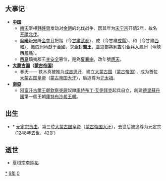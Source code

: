 {{yearTOC|1206|西夏'''[[天慶_(西夏)|天慶]]十三年'''，'''[[應天_(西夏)|應天]]元年'''；大理'''[[天开|天开]]二年'''；蒙古'''[[成吉思汗|太祖]]元年'''；金'''[[泰和_(年号)|泰和]]六年'''；西辽'''[[天禧_(西辽)|天禧]]二十九年'''；南宋'''[[开禧|开禧]]二年'''；越南'''[[治平龍應|治平龍應]]二年'''；日本'''[[元久|元久]]三年'''，'''[[建永|建永]]元年'''}}

== 大事记 ==
* '''[[中国|中国]]'''
**[[南宋|南宋]]宰相[[韩侂胄|韩侂胄]]发动对[[金朝|金朝]]的北伐战争，因其年为[[宋宁宗|宋宁宗]]开禧2年，故名[[开禧北伐|开禧北伐]]。
**[[吴曦_(南宋)|吳曦]]叛[[南宋|宋]]降[[金朝|金]]並且把階（今[[甘肅|甘肅]][[武都|武都]]）、成（今甘肅[[成縣|成縣]]）、和（今甘肅[[西和|西和]]）、鳳四州地獻于金國，求金封'''蜀王'''，並遣部將[[利吉|利吉]]引金兵入鳳州（今陝西[[鳳縣|鳳縣]]）。
**[[西夏|西夏]]鎮夷郡王[[李安全|李安全]]篡位，是為[[夏襄宗|夏襄宗]]，改年號[[應天_(西夏)|應天]]。
* '''[[大蒙古国|大蒙古国]]（[[蒙古帝国|蒙古帝国]]）'''
**春天—— 铁木真被推为[[成吉思汗|成吉思汗]]，建立[[大蒙古国|大蒙古国]]（[[蒙古帝国|蒙古帝国]]），成为首位[[大蒙古国|大蒙古国]][[皇帝|皇帝]]（[[蒙古帝国|蒙古帝国]][[大汗|大汗]]），后追尊为[[成吉思汗|元太祖]]。
* '''[[南亞|南亞]]'''
**[[阿富汗|阿富汗]][[古爾王朝|古爾王朝]][[欽察|欽察]][[突厥|突厥]]奴隸[[庫特布丁·艾伊拜克|庫特布丁·艾伊拜克]]起兵自立，創建[[德里蘇丹國|德里蘇丹國]]第一個王朝[[庫特布沙希王朝|庫特布沙希王朝]]。

== 出生 ==
* * [[贵由|元定宗贵由]]，第三位[[蒙古帝国|大蒙古国]][[皇帝|皇帝]]（[[蒙古帝国|蒙古帝国]][[大汗|大汗]]），去世后被追尊为元定宗（[[1248年|1248年]]去世，42岁）

== 逝世 ==
{{Wikisource year mention}}
* 夏桓宗[[李純祐|李純祐]]

[[Category:1206年|*]]
[[Category:1200年代|6年]]
[[Category:13世纪各年|0]]